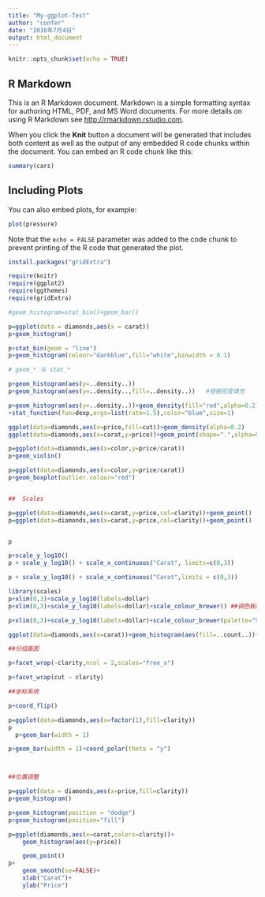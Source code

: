 ```yaml
---
title: "My-ggplot-Test"
author: "confer"
date: "2016年7月4日"
output: html_document
---
```


```r
knitr::opts_chunk$set(echo = TRUE)
```

## R Markdown

This is an R Markdown document. Markdown is a simple formatting syntax for authoring HTML, PDF, and MS Word documents. For more details on using R Markdown see <http://rmarkdown.rstudio.com>.

When you click the **Knit** button a document will be generated that includes both content as well as the output of any embedded R code chunks within the document. You can embed an R code chunk like this:

```r
summary(cars)
```

## Including Plots

You can also embed plots, for example:

```r
plot(pressure)
```

Note that the `echo = FALSE` parameter was added to the code chunk to prevent printing of the R code that generated the plot.

```r

install.packages("gridExtra")

require(knitr)
require(ggplot2)
require(ggthemes)
require(gridExtra)

#geom_histogram=stat_bin()+geom_bar()

p=ggplot(data = diamonds,aes(x = carat))
p+geom_histogram()

p+stat_bin(geom = "line")
p+geom_histogram(colour="darkblue",fill="white",binwidth = 0.1)

# geom_* 与 stat_*

p+geom_histogram(aes(y=..density..))
p+geom_histogram(aes(y=..density..,fill=..density..))   #根据密度填充

p+geom_histogram(aes(y=..density..))+geom_density(fill="red",alpha=0.2)+geom_rug()
+stat_function(fun=dexp,args=list(rate=1.5),color="blue",size=1)

ggplot(data=diamonds,aes(x=price,fill=cut))+geom_density(alpha=0.2)
ggplot(data=diamonds,aes(x=carat,y=price))+geom_point(shape=".",alpha=0.5)+geom_smooth()

p=ggplot(data=diamonds,aes(x=color,y=price/carat))
p+geom_violin()

p=ggplot(data=diamonds,aes(x=color,y=price/carat))
p+geom_boxplot(outlier.colour="red")


##  Scales

p=ggplot(data=diamonds,aes(x=carat,y=price,col=clarity))+geom_point()
p=ggplot(data=diamonds,aes(x=carat,y=price,col=clarity))+geom_point()


p

p+scale_y_log10()
p + scale_y_log10() + scale_x_continuous("Carat", limits=c(0,3))

p + scale_y_log10() + scale_x_continuous("Carat",limits = c(0,3))

library(scales) 
p+xlim(0,3)+scale_y_log10(labels=dollar)
p+xlim(0,3)+scale_y_log10(labels=dollar)+scale_colour_brewer() ##调色板缺省

p+xlim(0,3)+scale_y_log10(labels=dollar)+scale_colour_brewer(palette="Sec2") ##调色板缺省

ggplot(data=diamonds,aes(x=carat))+geom_histogram(aes(fill=..count..))+scale_fill_gradient("Legend",low = "black",high="pink")

##分组画图

p+facet_wrap(~clarity,ncol = 2,scales="free_x")

p+facet_wrap(cut ~ clarity)

##坐标系统

p+coord_flip()

p=ggplot(data=diamonds,aes(x=factor(1),fill=clarity))
p
  p+geom_bar(width = 1)

p+geom_bar(width = 1)+coord_polar(theta = "y")



##位置调整

p=ggplot(data = diamonds,aes(x=price,fill=clarity))
p+geom_histogram()

p+geom_histogram(position = "dodge")
p+geom_histogram(position="fill")

p=ggplot(diamonds,aes(x=carat,colors=clarity))+
    geom_histogram(aes(y=price))

    geom_point()
p+
    geom_smooth(se=FALSE)+
    xlab("Carat")+
    ylab("Price")


   ```




